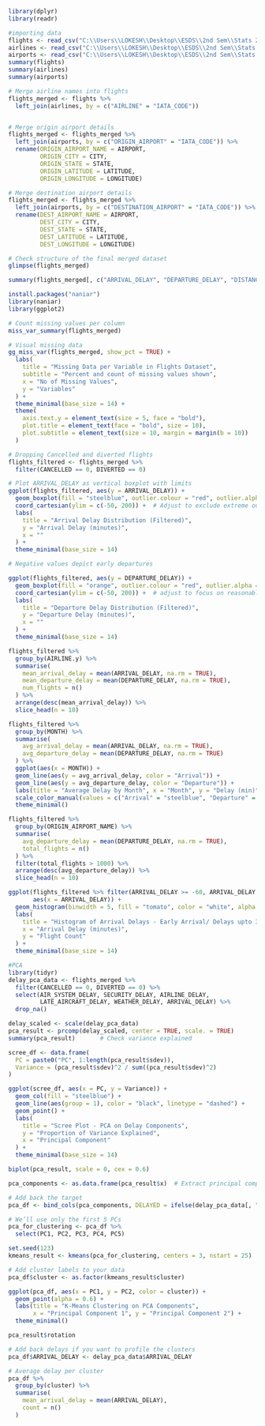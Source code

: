 
```{r}
library(dplyr)
library(readr)
```

```{r}
#importing data
flights <- read_csv("C:\\Users\\LOKESH\\Desktop\\ESDS\\2nd Sem\\Stats 2\\Project\\flight delay zip data\\flights.csv")
airlines <- read_csv("C:\\Users\\LOKESH\\Desktop\\ESDS\\2nd Sem\\Stats 2\\Project\\flight delay zip data\\airlines.csv")
airports <- read_csv("C:\\Users\\LOKESH\\Desktop\\ESDS\\2nd Sem\\Stats 2\\Project\\flight delay zip data\\airports.csv")
summary(flights)
summary(airlines)
summary(airports)
```

```{r}



# Merge airline names into flights
flights_merged <- flights %>%
  left_join(airlines, by = c("AIRLINE" = "IATA_CODE"))


# Merge origin airport details
flights_merged <- flights_merged %>%
  left_join(airports, by = c("ORIGIN_AIRPORT" = "IATA_CODE")) %>%
  rename(ORIGIN_AIRPORT_NAME = AIRPORT,
         ORIGIN_CITY = CITY,
         ORIGIN_STATE = STATE,
         ORIGIN_LATITUDE = LATITUDE,
         ORIGIN_LONGITUDE = LONGITUDE)

# Merge destination airport details
flights_merged <- flights_merged %>%
  left_join(airports, by = c("DESTINATION_AIRPORT" = "IATA_CODE")) %>%
  rename(DEST_AIRPORT_NAME = AIRPORT,
         DEST_CITY = CITY,
         DEST_STATE = STATE,
         DEST_LATITUDE = LATITUDE,
         DEST_LONGITUDE = LONGITUDE)

# Check structure of the final merged dataset
glimpse(flights_merged)
```
```{r}
summary(flights_merged[, c("ARRIVAL_DELAY", "DEPARTURE_DELAY", "DISTANCE", "AIR_TIME")])

```
```{r}

install.packages("naniar")
library(naniar)
library(ggplot2)

# Count missing values per column
miss_var_summary(flights_merged)

# Visual missing data
gg_miss_var(flights_merged, show_pct = TRUE) +
  labs(
    title = "Missing Data per Variable in Flights Dataset",
    subtitle = "Percent and count of missing values shown",
    x = "No of Missing Values",
    y = "Variables"
  ) +
  theme_minimal(base_size = 14) +
  theme(
    axis.text.y = element_text(size = 5, face = "bold"),
    plot.title = element_text(face = "bold", size = 10),
    plot.subtitle = element_text(size = 10, margin = margin(b = 10))
  )

```
```{r}
# Dropping Cancelled and diverted flights
flights_filtered <- flights_merged %>%
  filter(CANCELLED == 0, DIVERTED == 0)

```

```{r}

# Plot ARRIVAL_DELAY as vertical boxplot with limits
ggplot(flights_filtered, aes(y = ARRIVAL_DELAY)) +
  geom_boxplot(fill = "steelblue", outlier.colour = "red", outlier.alpha = 0.5) +
  coord_cartesian(ylim = c(-50, 200)) +  # Adjust to exclude extreme outliers
  labs(
    title = "Arrival Delay Distribution (Filtered)",
    y = "Arrival Delay (minutes)",
    x = ""
  ) +
  theme_minimal(base_size = 14)

# Negative values depict early departures

ggplot(flights_filtered, aes(y = DEPARTURE_DELAY)) +
  geom_boxplot(fill = "orange", outlier.colour = "red", outlier.alpha = 0.5) +
  coord_cartesian(ylim = c(-50, 200)) +  # adjust to focus on reasonable delay range
  labs(
    title = "Departure Delay Distribution (Filtered)",
    y = "Departure Delay (minutes)",
    x = ""
  ) +
  theme_minimal(base_size = 14)

```
```{r}
flights_filtered %>%
  group_by(AIRLINE.y) %>%
  summarise(
    mean_arrival_delay = mean(ARRIVAL_DELAY, na.rm = TRUE),
    mean_departure_delay = mean(DEPARTURE_DELAY, na.rm = TRUE),
    num_flights = n()
  ) %>%
  arrange(desc(mean_arrival_delay)) %>%
  slice_head(n = 10)

```
```{r}
flights_filtered %>%
  group_by(MONTH) %>%
  summarise(
    avg_arrival_delay = mean(ARRIVAL_DELAY, na.rm = TRUE),
    avg_departure_delay = mean(DEPARTURE_DELAY, na.rm = TRUE)
  ) %>%
  ggplot(aes(x = MONTH)) +
  geom_line(aes(y = avg_arrival_delay, color = "Arrival")) +
  geom_line(aes(y = avg_departure_delay, color = "Departure")) +
  labs(title = "Average Delay by Month", x = "Month", y = "Delay (min)") +
  scale_color_manual(values = c("Arrival" = "steelblue", "Departure" = "orange")) +
  theme_minimal()

```
```{r}
flights_filtered %>%
  group_by(ORIGIN_AIRPORT_NAME) %>%
  summarise(
    avg_departure_delay = mean(DEPARTURE_DELAY, na.rm = TRUE),
    total_flights = n()
  ) %>%
  filter(total_flights > 1000) %>%
  arrange(desc(avg_departure_delay)) %>%
  slice_head(n = 10)

```
```{r}
ggplot(flights_filtered %>% filter(ARRIVAL_DELAY >= -60, ARRIVAL_DELAY <= 180), 
       aes(x = ARRIVAL_DELAY)) +
  geom_histogram(binwidth = 5, fill = "tomato", color = "white", alpha = 0.8) +
  labs(
    title = "Histogram of Arrival Delays - Early Arrival/ Delays upto 3 hours",
    x = "Arrival Delay (minutes)",
    y = "Flight Count"
  ) +
  theme_minimal(base_size = 14)
```
```{r}
#PCA
library(tidyr)
delay_pca_data <- flights_merged %>%
  filter(CANCELLED == 0, DIVERTED == 0) %>%
  select(AIR_SYSTEM_DELAY, SECURITY_DELAY, AIRLINE_DELAY, 
         LATE_AIRCRAFT_DELAY, WEATHER_DELAY, ARRIVAL_DELAY) %>%
  drop_na()

```


```{r}
delay_scaled <- scale(delay_pca_data)
pca_result <- prcomp(delay_scaled, center = TRUE, scale. = TRUE)
summary(pca_result)       # Check variance explained

```
```{r}
scree_df <- data.frame(
  PC = paste0("PC", 1:length(pca_result$sdev)),
  Variance = (pca_result$sdev)^2 / sum((pca_result$sdev)^2)
)

ggplot(scree_df, aes(x = PC, y = Variance)) +
  geom_col(fill = "steelblue") +
  geom_line(aes(group = 1), color = "black", linetype = "dashed") +
  geom_point() +
  labs(
    title = "Scree Plot - PCA on Delay Components",
    y = "Proportion of Variance Explained",
    x = "Principal Component"
  ) +
  theme_minimal(base_size = 14)

```
```{r}
biplot(pca_result, scale = 0, cex = 0.6)
```
```{r}
pca_components <- as.data.frame(pca_result$x)  # Extract principal components

# Add back the target
pca_df <- bind_cols(pca_components, DELAYED = ifelse(delay_pca_data[, "ARRIVAL_DELAY"] > 15, 1, 0))
```

```{r}
# We’ll use only the first 5 PCs
pca_for_clustering <- pca_df %>%
  select(PC1, PC2, PC3, PC4, PC5)

set.seed(123)
kmeans_result <- kmeans(pca_for_clustering, centers = 3, nstart = 25)

# Add cluster labels to your data
pca_df$cluster <- as.factor(kmeans_result$cluster)

```

```{r}
ggplot(pca_df, aes(x = PC1, y = PC2, color = cluster)) +
  geom_point(alpha = 0.6) +
  labs(title = "K-Means Clustering on PCA Components",
       x = "Principal Component 1", y = "Principal Component 2") +
  theme_minimal()

```
```{r}
pca_result$rotation 
```
```{r}
# Add back delays if you want to profile the clusters
pca_df$ARRIVAL_DELAY <- delay_pca_data$ARRIVAL_DELAY

# Average delay per cluster
pca_df %>%
  group_by(cluster) %>%
  summarise(
    mean_arrival_delay = mean(ARRIVAL_DELAY),
    count = n()
  )
```
```{r}



```

